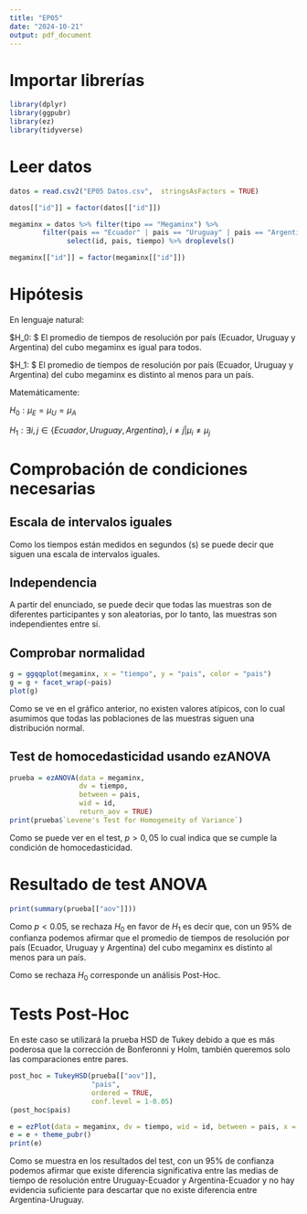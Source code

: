 ```yaml
---
title: "EP05"
date: "2024-10-21"
output: pdf_document
---
```

# Importar librerías
```r
library(dplyr)
library(ggpubr)
library(ez)
library(tidyverse)
```

# Leer datos

```r
datos = read.csv2("EP05 Datos.csv",  stringsAsFactors = TRUE)

datos[["id"]] = factor(datos[["id"]])

megaminx = datos %>% filter(tipo == "Megaminx") %>%
        filter(pais == "Ecuador" | pais == "Uruguay" | pais == "Argentina") %>%
              select(id, pais, tiempo) %>% droplevels()

megaminx[["id"]] = factor(megaminx[["id"]])

```

# Hipótesis

En lenguaje natural:

$H_0: $ El promedio de tiempos de resolución por país (Ecuador, Uruguay y Argentina) del cubo megaminx es igual para todos.

$H_1: $ El promedio de tiempos de resolución por país (Ecuador, Uruguay y Argentina) del cubo megaminx es distinto al menos para un país.

Matemáticamente:

$H_0: \mu_E = \mu_U = \mu_A$

$H_1: \exists i,j \in \{Ecuador, Uruguay, Argentina\}, i \neq j | \mu_i \neq \mu_j$

# Comprobación de condiciones necesarias

## Escala de intervalos iguales

Como los tiempos están medidos en segundos (s) se puede decir que siguen una escala de intervalos iguales.

## Independencia

A partir del enunciado, se puede decir que todas las muestras son de diferentes participantes y son aleatorias, por lo tanto, las muestras son independientes entre sí.

## Comprobar normalidad

```r
g = ggqqplot(megaminx, x = "tiempo", y = "pais", color = "pais")
g = g + facet_wrap(~pais)
plot(g)
```

Como se ve en el gráfico anterior, no existen valores atípicos, con lo cual asumimos que todas las poblaciones de las muestras siguen una distribución normal.

## Test de homocedasticidad usando ezANOVA

```r
prueba = ezANOVA(data = megaminx,
                 dv = tiempo,
                 between = pais,
                 wid = id,
                 return_aov = TRUE)
print(prueba$`Levene's Test for Homogeneity of Variance`)
```
Como se puede ver en el test, $p>0,05$ lo cual indica que se cumple la condición de homocedasticidad.

# Resultado de test ANOVA
```r
print(summary(prueba[["aov"]]))
```

Como $p<0.05$, se rechaza $H_0$ en favor de $H_1$ es decir que, con un 95$\%$ de confianza podemos afirmar que el promedio de tiempos de resolución por país (Ecuador, Uruguay y Argentina) del cubo megaminx es distinto al menos para un país.

Como se rechaza $H_0$ corresponde un análisis Post-Hoc.

# Tests Post-Hoc

En este caso se utilizará la prueba HSD de Tukey debido a que es más poderosa que la corrección de Bonferonni y Holm, también queremos solo las comparaciones entre pares.

```r
post_hoc = TukeyHSD(prueba[["aov"]],
                    "pais",
                    ordered = TRUE,
                    conf.level = 1-0.05)
(post_hoc$pais)

e = ezPlot(data = megaminx, dv = tiempo, wid = id, between = pais, x = pais, y_lab = "")
e = e + theme_pubr()
print(e)
```
Como se muestra en los resultados del test, con un 95$\%$ de confianza podemos afirmar que existe diferencia significativa entre las medias de tiempo de resolución entre Uruguay-Ecuador y Argentina-Ecuador y no hay evidencia suficiente para descartar que no existe diferencia entre Argentina-Uruguay.